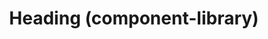 ---
title: Heading (component-library)
navTitle: Heading (component-library)
deprecated: true
deprecationDate: TBA
deprecationMessage: Heading has moved to `@kaizen/typography`.
excludeFromComponentList: true
---
